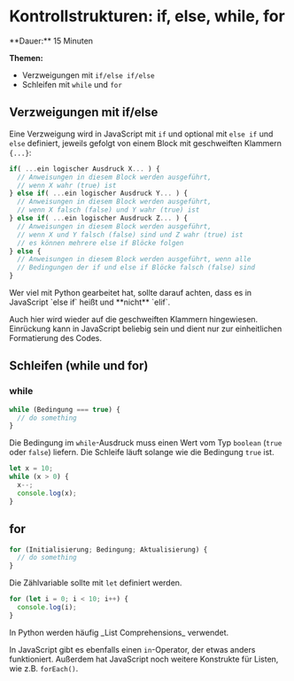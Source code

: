 
# Kontrollstrukturen: if, else, while, for

<Callout>
  **Dauer:** 15 Minuten

  **Themen:**
  - Verzweigungen mit `if/else if/else`
  - Schleifen mit `while` und `for`
</Callout>

## Verzweigungen mit if/else

Eine Verzweigung wird in JavaScript mit `if` und optional
mit `else if` und `else` definiert, jeweils gefolgt von
einem Block mit geschweiften Klammern `{...}`:

```js
if( ...ein logischer Ausdruck X... ) {
  // Anweisungen in diesem Block werden ausgeführt,
  // wenn X wahr (true) ist
} else if( ...ein logischer Ausdruck Y... ) {
  // Anweisungen in diesem Block werden ausgeführt,
  // wenn X falsch (false) und Y wahr (true) ist
} else if( ...ein logischer Ausdruck Z... ) {
  // Anweisungen in diesem Block werden ausgeführt,
  // wenn X und Y falsch (false) sind und Z wahr (true) ist
  // es können mehrere else if Blöcke folgen
} else {
  // Anweisungen in diesem Block werden ausgeführt, wenn alle
  // Bedingungen der if und else if Blöcke falsch (false) sind
}
```

<Callout type="info">
Wer viel mit Python gearbeitet hat, sollte darauf achten,
dass es in JavaScript `else if` heißt und **nicht** `elif`.

Auch hier wird wieder auf die geschweiften Klammern hingewiesen.
Einrückung kann in JavaScript beliebig sein und dient nur zur 
einheitlichen Formatierung des Codes.
</Callout>

## Schleifen (while und for)

### while


```js
while (Bedingung === true) {
  // do something
}
```

Die Bedingung im `while`-Ausdruck muss einen Wert vom Typ `boolean` 
(`true` oder `false`) liefern. Die Schleife läuft solange wie die 
Bedingung `true` ist.

```js
let x = 10;
while (x > 0) {
  x--;
  console.log(x);
}
```

## for

```js
for (Initialisierung; Bedingung; Aktualisierung) {
  // do something
}
```

Die Zählvariable sollte mit `let` definiert werden.

```js
for (let i = 0; i < 10; i++) {
  console.log(i);
}
```

<Callout>
In Python werden häufig _List Comprehensions_ verwendet. 

In JavaScript gibt es ebenfalls einen `in`-Operator, der 
etwas anders funktioniert. Außerdem hat JavaScript noch
weitere Konstrukte für Listen, wie z.B. `forEach()`.
</Callout>
